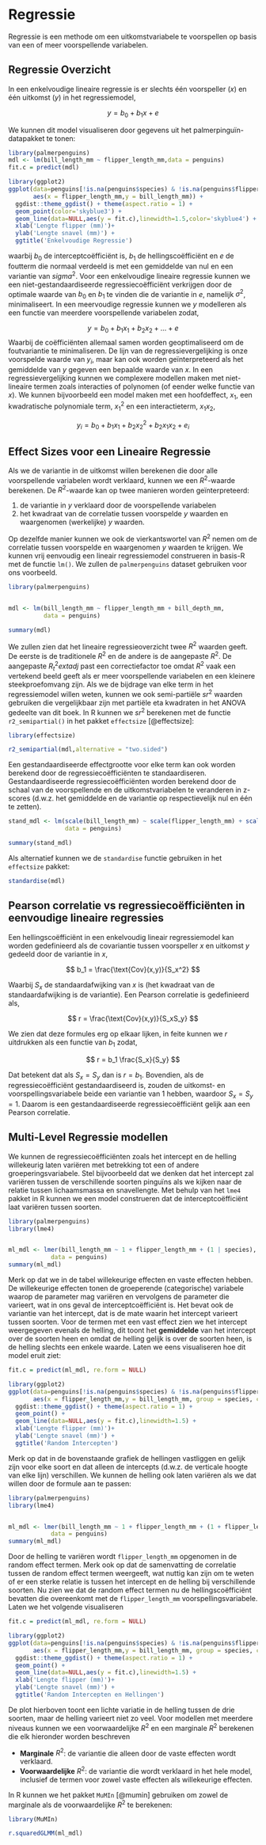 # Regressie

Regressie is een methode om een uitkomstvariabele te voorspellen op basis van een of meer voorspellende variabelen. 

## Regressie Overzicht


In een enkelvoudige lineaire regressie is er slechts één voorspeller ($x$) en één uitkomst ($y$) in het regressiemodel,

$$
y = b_0 + b_1 x + e
$$

We kunnen dit model visualiseren door gegevens uit het palmerpinguïn-datapakket te tonen:

```r
library(palmerpenguins)
mdl <- lm(bill_length_mm ~ flipper_length_mm,data = penguins)
fit.c = predict(mdl)

library(ggplot2)
ggplot(data=penguins[!is.na(penguins$species) & !is.na(penguins$flipper_length_mm) & !is.na(penguins$bill_length_mm),],
       aes(x = flipper_length_mm,y = bill_length_mm)) + 
  ggdist::theme_ggdist() + theme(aspect.ratio = 1) + 
  geom_point(color='skyblue3') + 
  geom_line(data=NULL,aes(y = fit.c),linewidth=1.5,color='skyblue4') +
  xlab('Lengte flipper (mm)')+
  ylab('Lengte snavel (mm)') +
  ggtitle('Enkelvoudige Regressie')

```

waarbij $b_0$ de interceptcoëfficiënt is, $b_1$ de hellingscoëfficiënt en $e$ de foutterm die normaal verdeeld is met een gemiddelde van nul en een variantie van $sigma^2$. Voor een enkelvoudige lineaire regressie kunnen we een niet-gestandaardiseerde regressiecoëfficiënt verkrijgen door de optimale waarde van $b_0$ en $b_1$ te vinden die de variantie in $e$, namelijk $\sigma^2$, minimaliseert. In een meervoudige regressie kunnen we $y$ modelleren als een functie van meerdere voorspellende variabelen zodat,


$$
y = b_0 + b_1 x_{1} + b_2 x_{2} +... + e
$$
Waarbij de coëfficiënten allemaal samen worden geoptimaliseerd om de foutvariantie te minimaliseren. De lijn van de regressievergelijking is onze voorspelde waarde van $y_i$, maar kan ook worden geïnterpreteerd als het gemiddelde van $y$ gegeven een bepaalde waarde van $x$. In een regressievergelijking kunnen we complexere modellen maken met niet-lineaire termen zoals interacties of polynomen (of eender welke functie van $x$). We kunnen bijvoorbeeld een model maken met een hoofdeffect, $x_1$, een kwadratische polynomiale term, $x^2_1$ en een interactieterm, $x_1 x_2$,

$$
y_i = b_0 + b_1 x_{1} + b_2 x^2_{2}  + b_2 x_{1} x_{2} + e_i
$$




## Effect Sizes voor een Lineaire Regressie


Als we de variantie in de uitkomst willen berekenen die door alle voorspellende variabelen wordt verklaard, kunnen we een $R^2$-waarde berekenen. De $R^2$-waarde kan op twee manieren worden geïnterpreteerd:

1. de variantie in $y$ verklaard door de voorspellende variabelen   
2. het kwadraat van de correlatie tussen voorspelde $y$ waarden en waargenomen (werkelijke) $y$ waarden.

Op dezelfde manier kunnen we ook de vierkantswortel van $R^2$ nemen om de correlatie tussen voorspelde en waargenomen $y$ waarden te krijgen. We kunnen vrij eenvoudig een lineair regressiemodel construeren in basis-R met de functie `lm()`. We zullen de `palmerpenguins` dataset gebruiken voor ons voorbeeld.

```r
library(palmerpenguins)


mdl <- lm(bill_length_mm ~ flipper_length_mm + bill_depth_mm, 
          data = penguins)

summary(mdl)

```

We zullen zien dat het lineaire regressieoverzicht twee $R^2$ waarden geeft. De eerste is de traditionele $R^2$ en de andere is de aangepaste $R^2$. De aangepaste $R^2_text{adj}$ past een correctiefactor toe omdat $R^2$ vaak een vertekend beeld geeft als er meer voorspellende variabelen en een kleinere steekproefomvang zijn. Als we de bijdrage van elke term in het regressiemodel willen weten, kunnen we ook semi-partiële $sr^2$ waarden gebruiken die vergelijkbaar zijn met partiële eta kwadraten in het ANOVA gedeelte van dit boek. In R kunnen we $sr^2$ berekenen met de functie `r2_semipartial()` in het pakket `effectsize` [@effectsize]:



```r
library(effectsize)

r2_semipartial(mdl,alternative = "two.sided")

```


Een gestandaardiseerde effectgrootte voor elke term kan ook worden berekend door de regressiecoëfficiënten te standaardiseren. Gestandaardiseerde regressiecoëfficiënten worden berekend door de schaal van de voorspellende en de uitkomstvariabelen te veranderen in z-scores (d.w.z. het gemiddelde en de variantie op respectievelijk nul en één te zetten). 
```r
stand_mdl <- lm(scale(bill_length_mm) ~ scale(flipper_length_mm) + scale(bill_depth_mm), 
                data = penguins)

summary(stand_mdl)
```

Als alternatief kunnen we de `standardise` functie gebruiken in het `effectsize` pakket:

```r
standardise(mdl)
```


## Pearson correlatie vs regressiecoëfficiënten in eenvoudige lineaire regressies

Een hellingscoëfficiënt in een enkelvoudig lineair regressiemodel kan worden gedefinieerd als de covariantie tussen voorspeller $x$ en uitkomst $y$ gedeeld door de variantie in $x$,

$$
b_1 = \frac{\text{Cov}(x,y)}{S_x^2}
$$

Waarbij $S_x$ de standaardafwijking van $x$ is (het kwadraat van de standaardafwijking is de variantie). Een Pearson correlatie is gedefinieerd als,

$$
r = \frac{\text{Cov}(x,y)}{S_xS_y}
$$

We zien dat deze formules erg op elkaar lijken, in feite kunnen we $r$ uitdrukken als een functie van $b_1$ zodat,

$$
r = b_1 \frac{S_x}{S_y}
$$

Dat betekent dat als $S_x=S_y$ dan is $r = b_1$. Bovendien, als de regressiecoëfficiënt gestandaardiseerd is, zouden de uitkomst- en voorspellingsvariabele beide een variantie van 1 hebben, waardoor $S_x=S_y = 1$. Daarom is een gestandaardiseerde regressiecoëfficiënt gelijk aan een Pearson correlatie.


## Multi-Level Regressie modellen

We kunnen de regressiecoëfficiënten zoals het intercept en de helling willekeurig laten variëren met betrekking tot een of andere groeperingsvariabele. Stel bijvoorbeeld dat we denken dat het intercept zal variëren tussen de verschillende soorten pinguïns als we kijken naar de relatie tussen lichaamsmassa en snavellengte. Met behulp van het `lme4` pakket in R kunnen we een model construeren dat de interceptcoëfficiënt laat variëren tussen soorten.

```r
library(palmerpenguins)
library(lme4)


ml_mdl <- lmer(bill_length_mm ~ 1 + flipper_length_mm + (1 | species),
            data = penguins)
summary(ml_mdl)

```

Merk op dat we in de tabel willekeurige effecten en vaste effecten hebben. De willekeurige effecten tonen de groeperende (categorische) variabele waarop de parameter mag variëren en vervolgens de parameter die varieert, wat in ons geval de interceptcoëfficiënt is. Het bevat ook de variantie van het intercept, dat is de mate waarin het intercept varieert tussen soorten. Voor de termen met een vast effect zien we het intercept weergegeven evenals de helling, dit toont het **gemiddelde** van het intercept over de soorten heen en omdat de helling gelijk is over de soorten heen, is de helling slechts een enkele waarde. Laten we eens visualiseren hoe dit model eruit ziet:


```r

fit.c = predict(ml_mdl, re.form = NULL)

library(ggplot2)
ggplot(data=penguins[!is.na(penguins$species) & !is.na(penguins$flipper_length_mm) & !is.na(penguins$bill_length_mm),],
       aes(x = flipper_length_mm,y = bill_length_mm, group = species, color = species, shape = species)) + 
  ggdist::theme_ggdist() + theme(aspect.ratio = 1) + 
  geom_point() + 
  geom_line(data=NULL,aes(y = fit.c),linewidth=1.5) +
  xlab('Lengte flipper (mm)')+
  ylab('Lengte snavel (mm)') +
  ggtitle('Random Intercepten')

```


Merk op dat in de bovenstaande grafiek de hellingen vastliggen en gelijk zijn voor elke soort en dat alleen de intercepts (d.w.z. de verticale hoogte van elke lijn) verschillen. We kunnen de helling ook laten variëren als we dat willen door de formule aan te passen:


```r
library(palmerpenguins)
library(lme4)


ml_mdl <- lmer(bill_length_mm ~ 1 + flipper_length_mm + (1 + flipper_length_mm | species),
            data = penguins)
summary(ml_mdl)

```

Door de helling te variëren wordt `flipper_length_mm` opgenomen in de random effect termen. Merk ook op dat de samenvatting de correlatie tussen de random effect termen weergeeft, wat nuttig kan zijn om te weten of er een sterke relatie is tussen het intercept en de helling bij verschillende soorten. Nu zien we dat de random effect termen nu de hellingscoëfficiënt bevatten die overeenkomt met de `flipper_length_mm` voorspellingsvariabele. Laten we het volgende visualiseren 

```r

fit.c = predict(ml_mdl, re.form = NULL)

library(ggplot2)
ggplot(data=penguins[!is.na(penguins$species) & !is.na(penguins$flipper_length_mm) & !is.na(penguins$bill_length_mm),],
       aes(x = flipper_length_mm,y = bill_length_mm, group = species, color = species, shape = species)) + 
  ggdist::theme_ggdist() + theme(aspect.ratio = 1) + 
  geom_point() + 
  geom_line(data=NULL,aes(y = fit.c),linewidth=1.5) +
  xlab('Lengte flipper (mm)')+
  ylab('Lengte snavel (mm)') +
  ggtitle('Random Intercepten en Hellingen')

```

De plot hierboven toont een lichte variatie in de helling tussen de drie soorten, maar de helling varieert niet zo veel. Voor modellen met meerdere niveaus kunnen we een voorwaardelijke $R^2$ en een marginale $R^2$ berekenen die elk hieronder worden beschreven

- **Marginale** $R^2$: de variantie die alleen door de vaste effecten wordt verklaard.
- **Voorwaardelijke** $R^2$: de variantie die wordt verklaard in het hele model, inclusief de termen voor zowel vaste effecten als willekeurige effecten.

In R kunnen we het pakket `MuMIn` [@mumin] gebruiken om zowel de marginale als de voorwaardelijke $R^2$ te berekenen:




```r
library(MuMIn)

r.squaredGLMM(ml_mdl)
```



